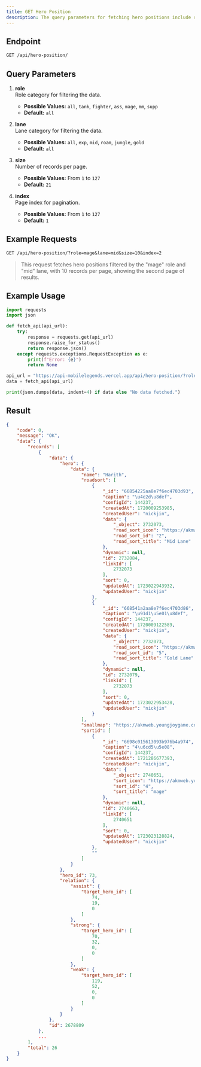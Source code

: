 ```yaml
---
title: GET Hero Position
description: The query parameters for fetching hero positions include role category (all, tank, fighter, ass, mage, mm, supp), lane category (all, exp, mid, roam, jungle, gold), number of records per page (1-127), and page index (1-127). The default values are all roles, all lanes, 21 records per page, and page index 1. The result includes a status code, message, and data with records of heroes, including their names, lane positions, and IDs, along with their relations (assist, strong, weak) with other heroes. The total number of records is also provided.
---
```


## Endpoint

```txt
GET /api/hero-position/
```

## Query Parameters

1. **role**  
   Role category for filtering the data.

   - **Possible Values:** `all`, `tank`, `fighter`, `ass`, `mage`, `mm`, `supp`
   - **Default:** `all`

2. **lane**  
   Lane category for filtering the data.

   - **Possible Values:** `all`, `exp`, `mid`, `roam`, `jungle`, `gold`
   - **Default:** `all`

3. **size**  
   Number of records per page.

   - **Possible Values:** From `1` to `127`
   - **Default:** `21`

4. **index**  
   Page index for pagination.

   - **Possible Values:** From `1` to `127`
   - **Default:** `1`

## Example Requests

```txt
GET /api/hero-position/?role=mage&lane=mid&size=10&index=2
```

> This request fetches hero positions filtered by the "mage" role and "mid" lane, with 10 records per page, showing the second page of results.

## Example Usage

```python {13} showLineNumbers
import requests
import json

def fetch_api(api_url):
    try:
        response = requests.get(api_url)
        response.raise_for_status()
        return response.json()
    except requests.exceptions.RequestException as e:
        print(f"Error: {e}")
        return None

api_url = "https://api-mobilelegends.vercel.app/api/hero-position/?role=mage&lane=mid&size=10&index=2"
data = fetch_api(api_url)

print(json.dumps(data, indent=4) if data else "No data fetched.")
```

## Result

```json showLineNumbers
{
    "code": 0,
    "message": "OK",
    "data": {
        "records": [
            {
                "data": {
                    "hero": {
                        "data": {
                            "name": "Harith",
                            "roadsort": [
                                {
                                    "_id": "66854225aa8e7f6ec4703d93",
                                    "caption": "\u4e2d\u8def",
                                    "configId": 144237,
                                    "createdAt": 1720009253985,
                                    "createdUser": "nickjin",
                                    "data": {
                                        "_object": 2732073,
                                        "road_sort_icon": "https://akmweb.youngjoygame.com/web/gms/image/facab1eacb218d767b5acb80304bfafd.svg",
                                        "road_sort_id": "2",
                                        "road_sort_title": "Mid Lane"
                                    },
                                    "dynamic": null,
                                    "id": 2732084,
                                    "linkId": [
                                        2732073
                                    ],
                                    "sort": 0,
                                    "updatedAt": 1723022943932,
                                    "updatedUser": "nickjin"
                                },
                                {
                                    "_id": "668541a2aa8e7f6ec4703d86",
                                    "caption": "\u91d1\u5e01\u8def",
                                    "configId": 144237,
                                    "createdAt": 1720009122589,
                                    "createdUser": "nickjin",
                                    "data": {
                                        "_object": 2732073,
                                        "road_sort_icon": "https://akmweb.youngjoygame.com/web/gms/image/91f817c656908a83c2e24eecb3b70986.svg",
                                        "road_sort_id": "5",
                                        "road_sort_title": "Gold Lane"
                                    },
                                    "dynamic": null,
                                    "id": 2732079,
                                    "linkId": [
                                        2732073
                                    ],
                                    "sort": 0,
                                    "updatedAt": 1723022953428,
                                    "updatedUser": "nickjin"
                                }
                            ],
                            "smallmap": "https://akmweb.youngjoygame.com/web/svnres/img/mlbb/homepage/100_0f81a3d82eb05c2c062fc6ea8b3d6578.png",
                            "sortid": [
                                {
                                    "_id": "6698c015613093b976b4a974",
                                    "caption": "4\u6cd5\u5e08",
                                    "configId": 144237,
                                    "createdAt": 1721286677393,
                                    "createdUser": "nickjin",
                                    "data": {
                                        "_object": 2740651,
                                        "sort_icon": "https://akmweb.youngjoygame.com/web/gms/image/1c6985dd0caec2028ccb6d1b8ca95e0f.png",
                                        "sort_id": "4",
                                        "sort_title": "mage"
                                    },
                                    "dynamic": null,
                                    "id": 2740663,
                                    "linkId": [
                                        2740651
                                    ],
                                    "sort": 0,
                                    "updatedAt": 1723023128824,
                                    "updatedUser": "nickjin"
                                },
                                ""
                            ]
                        }
                    },
                    "hero_id": 73,
                    "relation": {
                        "assist": {
                            "target_hero_id": [
                                74,
                                19,
                                0
                            ]
                        },
                        "strong": {
                            "target_hero_id": [
                                70,
                                32,
                                0,
                                0
                            ]
                        },
                        "weak": {
                            "target_hero_id": [
                                119,
                                52,
                                0,
                                0
                            ]
                        }
                    }
                },
                "id": 2678809
            },
            ...
        ],
        "total": 26
    }
}
```